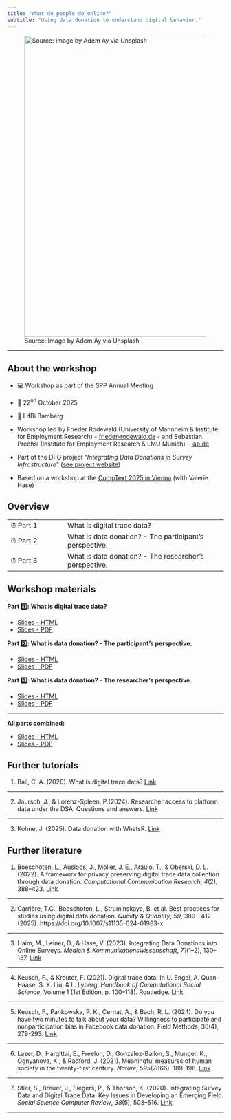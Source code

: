```yaml
---
title: "What do people do online?"
subtitle: "Using data donation to understand digital behavior."
---
```


![Source: Image by Adem Ay via Unsplash](images/social-media.jpg){fig-alt="image of smartphone" fig-align="center" width="700"}

<hr>

## About the workshop

- 💻 Workshop as part of the SPP Annual Meeting

- 📅 22^nd^ October 2025

- 📍 LIfBi Bamberg

- Workshop led by Frieder Rodewald (University of Mannheim & Institute for Employment Research) - [frieder-rodewald.de](https://frieder-rodewald.de/) - and Sebastian Prechsl (Institute for Employment Research & LMU Munich) - [iab.de](https://iab.de/en/employee/prechsl-sebastian/)

- Part of the DFG project "*Integrating Data Donations in Survey Infrastructure*" ([see project website](https://data-donation-science.de))

- Based on a workshop at the [CompText 2025 in Vienna](https://valeriehase.github.io/comptext-data-donation/) (with Valerie Hase)

## **Overview**

|  |  |
|-------------------|-----------------------------------------------------|
| ⏰ Part 1 | What is digital trace data? |
| ⏰ Part 2 | What is data donation? - The participant's perspective. |
| ⏰ Part 3 | What is data donation? - The researcher's perspective. |

## Workshop materials

**Part 1️⃣: What is digital trace data?**

-   [Slides - HTML](01_intro_digital_trace_data.html)
-   [Slides - PDF](pdf/01_intro_digital_trace_data.pdf)

**Part 2️⃣: What is data donation? - The participant's perspective.**

-   [Slides - HTML](02_data_donation_participant_perspective.html)
-   [Slides - PDF](pdf/02_data_donation_participant_perspective.pdf)

**Part 3️⃣: What is data donation? - The researcher's perspective.**

-   [Slides - HTML](03_data_donation_researcher_perspective.html)
-   [Slides - PDF](pdf/03_data_donation_researcher_perspective.pdf)

<hr>

**All parts combined:**

-   [Slides - HTML](presentation_slides_combined.html)
-   [Slides - PDF](pdf/presentation_slides_combined.pdf)

## Further tutorials

(1) Bail, C. A. (2020). What is digital trace data? [Link](https://sicss.io/overview/what-is-digital-trace-data)

<hr>

(2) Jaursch, J., & Lorenz-Spleen, P.(2024). Researcher access to platform data under the DSA: Questions and answers. [Link](https://reclaimingautonomyonline.notion.site/Researcher-access-to-platform-data-under-the-DSA-Questions-and-answers-8f7390f3ae6b4aa7ad53d53158ed257c)

<hr>

(3) Kohne, J. (2025). Data donation with WhatsR. [Link](https://github.com/gesiscss/DataDonationWorkshop2025LMU)

## Further literature

(1) Boeschoten, L., Ausloos, J., Möller, J. E., Araujo, T., & Oberski, D. L. (2022). A framework for privacy preserving digital trace data collection through data donation. *Computational Communication Research*, *4*(2), 388--423. [Link](https://doi.org/10.5117/CCR2022.2.002.BOES)

<hr>

(2) Carrière, T.C., Boeschoten, L., Struminskaya, B. et al. Best practices for studies using digital data donation. *Quality & Quantity*, *59*, 389-–412 (2025). https://doi.org/10.1007/s11135-024-01983-x

<hr>

(3) Haim, M., Leiner, D., & Hase, V. (2023). Integrating Data Donations into Online Surveys. *Medien & Kommunikationswissenschaft*, *71*(1--2), 130--137. [Link](https://doi.org/10.5771/1615-634X-2023-1-2-130)

<hr>

(4) Keusch, F., & Kreuter, F. (2021). Digital trace data. In U. Engel, A. Quan-Haase, S. X. Liu, & L. Lyberg, *Handbook of Computational Social Science*, Volume 1 (1st Edition, p. 100--118). Routledge. [Link](https://doi.org/10.4324/9781003024583-8)

<hr>

(5) Keusch, F., Pankowska, P. K., Cernat, A., & Bach, R. L. (2024). Do you have two minutes to talk about your data? Willingness to participate and nonparticipation bias in Facebook data donation. Field Methods, 36(4), 279-293. [Link](https://doi.org/10.1177/1525822X231225907)

<hr>

(6) Lazer, D., Hargittai, E., Freelon, D., Gonzalez-Bailon, S., Munger, K., Ognyanova, K., & Radford, J. (2021). Meaningful measures of human society in the twenty-first century. *Nature*, *595*(7866), 189--196. [Link](https://doi.org/10.1038/s41586-021-03660-7)

<hr>

(7) Stier, S., Breuer, J., Siegers, P., & Thorson, K. (2020). Integrating Survey Data and Digital Trace Data: Key Issues in Developing an Emerging Field. *Social Science Computer Review*, *38*(5), 503--516. [Link](https://doi.org/10.1177/0894439319843669)

<hr>
